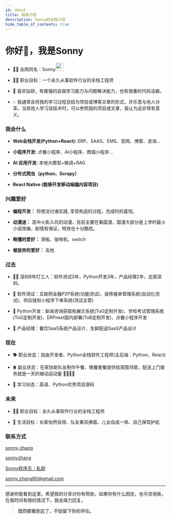```yaml
---
id: about
title: 自我介绍
description: Sonny的自我介绍
hide_table_of_contents: true
---
```




# 你好👋，我是Sonny

- <p className="inline-flex gap-1">👨‍💻 全网同名：Sonny<img src="/img/logo.webp" width="26" heigth="26" className="rounded-full" /></p>

- 👨‍🦱 职业目标：一个永久从事软件行业的全栈工程师

- 🤯 喜欢钻研，有极强的⾃我学习能⼒与问题解决能⼒，也有很重的代码洁癖。

- 💡 我通常会将我的学习过程总结为项目或博客文章的形式，并乐意与他人分享。当其他人学习该技术时，可以参照我的项目或文章，我认为这非常有意义。

### 我会什么

- **Web全栈开发(Python+React):** ERP、SAAS、EMS、官网、博客、咨询...

- **小程序开发:** 点餐小程序、AI小程序、商城小程序...

- **AI 应用开发:** 本地大模型+微调+RAG

- **分布式爬虫（python、Scrapy）**

- **React Native (能够开发移动端偏内容项目)**


### 兴趣爱好

- **编程开发：** 将想法付诸实践, 享受构造的过程，完成时的喜悦。

- **动漫迷：** 高中火影入坑的动漫，目前主要在看国漫，国漫大部分是上学时最火小说改编，剧情有保证，特效也十分酷炫。

- **略懂的爱好：** 滑板、咖啡机、switch

- **被放弃的爱好：** 吉他 


### 过去

- 🐂🐴 深圳8年打工人：软件测试3年，Python开发3年，产品经理2年，定居深圳。

- 🦧 软件测试：互联网金融P2P系统(功能测试)、装修接单管理系统(自动化测试)、供应链和小程序下单系统(测试主管)

- 🐳 Python开发：新闻咨询获取和展示系统(ToG定制开发)、学校考试管理系统(ToG定制开发)、ERPnext国内部署(ToB定制开发)、点餐小程序开发

- 🦄 产品经理：餐饮SaaS系统产品设计、生鲜配送SaaS产品设计


### 现在

- 🐕 职业状态：自由开发者、Python全栈软件工程师(主后端：Python、React)

- 🍀 副业状态：在家协助队友制作午餐、晚餐套餐提供给周围邻居，配送上门服务就是一天的被动运动量 🏃🏻‍♂️‍➡️

- 🎒 学习状态：英语、Python优秀项目源码

### 未来

- 👨‍🦱 职业目标：永久从事软件行业的全栈工程师

- 🚀 生活目标：长辈怡然自得、队友春风拂面、儿女自成一体、自己保驾护航


### 联系方式

<p style={{ display: 'flex', 'align-items': 'center', gap: '0.5rem' }}>
  <Icon icon="ri:github-line" width="20" heigth="20" />
  <a href={social.github.href} target="_blank">sonny-zhang</a>
</p>

<p style={{ display: 'flex', 'align-items': 'center', gap: '0.5rem' }}>
  <Icon icon="ri:twitter-x-line" width="20" heigth="20" />
  <a href={social.x.href} target="_blank">sonnyzhang</a>
</p>

<p style={{ display: 'flex', 'align-items': 'center', gap: '0.5rem' }}>
  <Icon icon="ri:wechat-2-line" width="20" heigth="20" />
  <a href={social.wx.href} target="_blank">Sonny程序员｜私厨</a>
</p>

<p style={{ display: 'flex', 'align-items': 'center', gap: '0.5rem' }}>
  <Icon icon="ri:mail-open-line" width="20" heigth="20" />
  <a href={social.email.href} target="_blank">sonny.zhang80@gmail.com</a>
</p>

---

感谢你能看到这里，希望我的分享对你有帮助，如果你有什么困扰，也可咨询我，在我时间有限的情况下，我会竭力回复。

> **既然都看到这了，不妨留下你的评论。**

<Comment />

